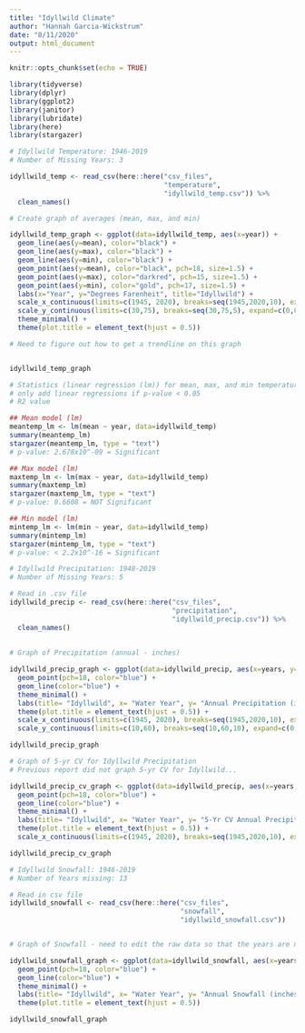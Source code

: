 ```yaml
---
title: "Idyllwild Climate"
author: "Hannah Garcia-Wickstrum"
date: "8/11/2020"
output: html_document
---
```


```r
knitr::opts_chunk$set(echo = TRUE)
```

```r
library(tidyverse)
library(dplyr)
library(ggplot2)
library(janitor)
library(lubridate)
library(here)
library(stargazer)
```

```r
# Idyllwild Temperature: 1946-2019
# Number of Missing Years: 3

idyllwild_temp <- read_csv(here::here("csv_files",
                                      "temperature",
                                      "idyllwild_temp.csv")) %>%
  clean_names()

# Create graph of averages (mean, max, and min)

idyllwild_temp_graph <- ggplot(data=idyllwild_temp, aes(x=year)) +
  geom_line(aes(y=mean), color="black") +
  geom_line(aes(y=max), color="black") +
  geom_line(aes(y=min), color="black") +
  geom_point(aes(y=mean), color="black", pch=18, size=1.5) +
  geom_point(aes(y=max), color="darkred", pch=15, size=1.5) +
  geom_point(aes(y=min), color="gold", pch=17, size=1.5) +
  labs(x="Year", y="Degrees Farenheit", title="Idyllwild") +
  scale_x_continuous(limits=c(1945, 2020), breaks=seq(1945,2020,10), expand=c(0,1)) +
  scale_y_continuous(limits=c(30,75), breaks=seq(30,75,5), expand=c(0,0)) +
  theme_minimal() +
  theme(plot.title = element_text(hjust = 0.5))

# Need to figure out how to get a trendline on this graph


idyllwild_temp_graph
```

```r
# Statistics (linear regression (lm)) for mean, max, and min temperature in Idyllwild
# only add linear regressions if p-value < 0.05
# R2 value 

## Mean model (lm)
meantemp_lm <- lm(mean ~ year, data=idyllwild_temp)
summary(meantemp_lm)
stargazer(meantemp_lm, type = "text")
# p-value: 2.678x10^-09 = Significant

## Max model (lm)
maxtemp_lm <- lm(max ~ year, data=idyllwild_temp)
summary(maxtemp_lm)
stargazer(maxtemp_lm, type = "text")
# p-value: 0.6608 = NOT Significant

## Min model (lm)
mintemp_lm <- lm(min ~ year, data=idyllwild_temp)
summary(mintemp_lm)
stargazer(mintemp_lm, type = "text")
# p-value: < 2.2x10^-16 = Significant

```


```r
# Idyllwild Precipitation: 1948-2019
# Number of Missing Years: 5

# Read in .csv file
idyllwild_precip <- read_csv(here::here("csv_files",
                                        "precipitation",
                                        "idyllwild_precip.csv")) %>%
  clean_names()
                      
 
# Graph of Precipitation (annual - inches)

idyllwild_precip_graph <- ggplot(data=idyllwild_precip, aes(x=years, y=annual_total)) +
  geom_point(pch=18, color="blue") +
  geom_line(color="blue") +
  theme_minimal() +
  labs(title= "Idyllwild", x= "Water Year", y= "Annual Precipitation (inches)") +
  theme(plot.title = element_text(hjust = 0.5)) +
  scale_x_continuous(limits=c(1945, 2020), breaks=seq(1945,2020,10), expand=c(0,1)) +
  scale_y_continuous(limits=c(10,60), breaks=seq(10,60,10), expand=c(0,0))

idyllwild_precip_graph
```

```r
# Graph of 5-yr CV for Idyllwild Precipitation
# Previous report did not graph 5-yr CV for Idyllwild...

idyllwild_precip_cv_graph <- ggplot(data=idyllwild_precip, aes(x=years, y=x5yr_cv)) +
  geom_point(pch=18, color="blue") +
  geom_line(color="blue") +
  theme_minimal() +
  labs(title= "Idyllwild", x= "Water Year", y= "5-Yr CV Annual Precipitation") +
  theme(plot.title = element_text(hjust = 0.5)) +
  scale_x_continuous(limits=c(1945, 2020), breaks=seq(1945,2020,10), expand=c(0,1))

idyllwild_precip_cv_graph
```

```r
# Idyllwild Snowfall: 1946-2019
# Number of Years missing: 13

# Read in csv file
idyllwild_snowfall <- read_csv(here::here("csv_files",
                                          "snowfall",
                                          "idyllwild_snowfall.csv"))


# Graph of Snowfall - need to edit the raw data so that the years are not continuous.

idyllwild_snowfall_graph <- ggplot(data=idyllwild_snowfall, aes(x=years, y=annual)) +
  geom_point(pch=18, color="blue") +
  geom_line(color="blue") +
  theme_minimal() +
  labs(title= "Idyllwild", x= "Water Year", y= "Annual Snowfall (inches)") +
  theme(plot.title = element_text(hjust = 0.5))

idyllwild_snowfall_graph
```

